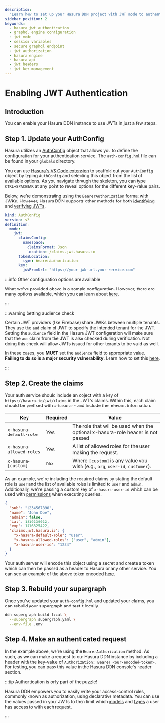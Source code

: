 ```yaml
---
description:
  "Learn how to set up your Hasura DDN project with JWT mode to authenticate requests and apply access-control rules."
sidebar_position: 2
keywords:
  - hasura jwt authentication
  - graphql engine configuration
  - jwt mode
  - session variables
  - secure graphql endpoint
  - jwt authorization
  - hasura engine
  - hasura api
  - jwt headers
  - jwt key management
---
```


# Enabling JWT Authentication

## Introduction

You can enable your Hasura DDN instance to use JWTs in just a few steps.

## Step 1. Update your AuthConfig

Hasura utilizes an [AuthConfig](/supergraph-modeling/auth-config.mdx) object that allows you to define the configuration
for your authentication service. The `auth-config.hml` file can be found in your `globals` directory.

You can use
[Hasura's VS Code extension](https://marketplace.visualstudio.com/items?itemName=HasuraHQ.hasura#:~:text=Hasura%20Language%20Server%20Extension%20for,%2C%20syntax%20highlighting%2C%20and%20more)
to scaffold out your `AuthConfig` object by typing `AuthConfig` and selecting this object from the list of available
options. As you navigate through the skeleton, you can type `CTRL+SPACEBAR` at any point to reveal options for the
different key-value pairs.

Below, we're demonstrating using the `BearerAuthorization` format with JWKs. However, Hasura DDN supports other methods
for both [identifying](supergraph-modeling/auth-config.mdx#authconfig-jwttokenlocation) and
[verifying JWTs](supergraph-modeling/auth-config.mdx#authconfig-jwtalgorithm).

```yaml title="globals/auth-config.hml"
kind: AuthConfig
version: v2
definition:
  mode:
    jwt:
      claimsConfig:
        namespace:
          claimsFormat: Json
          location: /claims.jwt.hasura.io
      tokenLocation:
        type: BearerAuthorization
      key:
        jwkFromUrl: "https://your-jwk-url.your-service.com"
```

:::info Other configuration options are available

What we've provided above is a sample configuration. However, there are many options available, which you can learn
about [here](/supergraph-modeling/auth-config.mdx#authconfig-jwtconfig).

:::

:::warning Setting audience check

Certain JWT providers (like Firebase) share JWKs between multiple tenants. They use the `aud` claim of JWT to specify
the intended tenant for the JWT. Setting the `audience` field in the Hasura JWT configuration will make sure that the
`aud` claim from the JWT is also checked during verification. Not doing this check will allow JWTs issued for other
tenants to be valid as well.

In these cases, you **MUST** set the `audience` field to appropriate value. **Failing to do so is a major security
vulnerability**. Learn how to set this [here](supergraph-modeling/auth-config.mdx#authconfig-jwtconfig).

:::

## Step 2. Create the claims

Your auth service should include an object with a key of `https://hasura.io/jwt/claims` in the JWT's claims. Within
this, each claim should be prefixed with `x-hasura-*` and include the relevant information.

| Key                      | Required | Value                                                                           |
| ------------------------ | -------- | ------------------------------------------------------------------------------- |
| `x-hasura-default-role`  | Yes      | The role that will be used when the optional x-hasura-role header is not passed |
| `x-hasura-allowed-roles` | Yes      | A list of allowed roles for the user making the request.                        |
| `x-hasura-[custom]`      | No       | Where `[custom]` is any value you wish (e.g., `org`, `user-id`, `customer`).    |

As an example, we're including the required claims by stating the default role is `user` and the list of available roles
is limited to `user` and `admin`. Additionally, we're passing a custom key of `x-hasura-user-id` which can be used with
[permissions](/supergraph-modeling/permissions.mdx) when executing queries.

```json
{
  "sub": "1234567890",
  "name": "John Doe",
  "admin": false,
  "iat": 1516239022,
  "exp": 1516325422,
  "claims.jwt.hasura.io": {
    "x-hasura-default-role": "user",
    "x-hasura-allowed-roles": ["user", "admin"],
    "x-hasura-user-id": "1234"
  }
}
```

Your auth server will encode this object using a secret and create a token which can then be passed as a header to
Hasura or any other service. You can see an example of the above token encoded
[here](https://jwt.io/#debugger-io?token=eyJhbGciOiJIUzI1NiIsInR5cCI6IkpXVCJ9.eyJzdWIiOiIxMjM0NTY3ODkwIiwibmFtZSI6IkpvaG4gRG9lIiwiYWRtaW4iOmZhbHNlLCJpYXQiOjE1MTYyMzkwMjIsImh0dHBzOi8vaGFzdXJhLmlvL2p3dC9jbGFpbXMiOnsieC1oYXN1cmEtZGVmYXVsdC1yb2xlIjoidXNlciIsIngtaGFzdXJhLWFsbG93ZWQtcm9sZXMiOlsidXNlciIsImFkbWluIl0sIngtaGFzdXJhLXVzZXItaWQiOiIxMjM0In19.XP5eM7AVk-w91rL-oWvPSo7m8pmJ4Is2V-NDS8-NlMo).

## Step 3. Rebuild your supergraph

Once you've updated your `auth-config.hml` and updated your claims, you can rebuild your supergraph and test it locally.

```bash title="For example, from the root of your project, run:"
ddn supergraph build local \
  --supergraph supergraph.yaml \
  --env-file .env
```

## Step 4. Make an authenticated request

In the example above, we're using the `BearerAuthorization` method. As such, as we can make a request to our Hasura DDN
instance by including a header with the key-value of `Authorization: Bearer <our-encoded-token>`. For testing, you can
pass this value in the Hasura DDN console's header section.

:::tip Authentication is only part of the puzzle!

Hasura DDN empowers you to easily write your access-control rules, commonly known as authorization, using declarative
metadata. You can use the values passed in your JWTs to then limit which
[models](/supergraph-modeling/permissions.mdx#modelpermissions-modelpermissions) and
[types](/supergraph-modeling/permissions.mdx#typepermissions-typepermissions) a user has access to with each request.

:::
